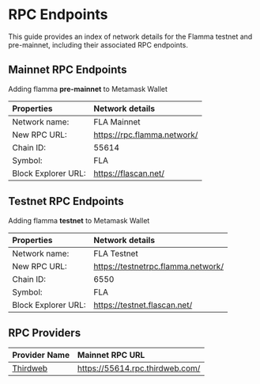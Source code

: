 # RPC Endpoints

This guide provides an index of network details for the Flamma testnet and pre-mainnet, including their associated RPC endpoints.

## Mainnet RPC Endpoints

Adding flamma **pre-mainnet** to Metamask Wallet

|  Properties   | Network details   |
| :-----        | :----             |
|  Network name:    | FLA Mainnet     |
|  New RPC URL:    | https://rpc.flamma.network/    |
|  Chain ID:    |   55614    |
|  Symbol:    | FLA       |
|  Block Explorer URL:    | https://flascan.net/     |

## Testnet RPC Endpoints

Adding flamma **testnet** to Metamask Wallet

|  Properties   | Network details   |
| :-----        | :----             |
|  Network name:    | FLA Testnet       |
|  New RPC URL:    | https://testnetrpc.flamma.network/      |
|  Chain ID:    | 6550      |
|  Symbol:    | FLA       |
|  Block Explorer URL:    | https://testnet.flascan.net/     |

## RPC Providers

 
|  Provider Name  | Mainnet RPC URL   |
| :-----        | :----             |
| [Thirdweb](https://thirdweb.com/)    | https://55614.rpc.thirdweb.com/    |
